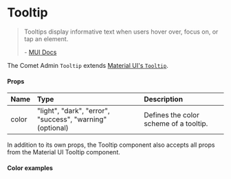 

<Meta of={TooltipStories} />

# Tooltip

> Tooltips display informative text when users hover over, focus on, or tap an element.
>
> \- [MUI Docs](https://mui.com/material-ui/react-tooltip/)

The Comet Admin `Tooltip` extends [Material UI's `Tooltip`](https://mui.com/material-ui/react-tooltip).

#### Props

| Name  | Type                                                      | Description                            |
| :---- | :-------------------------------------------------------- | :------------------------------------- |
| color | "light", "dark", "error", "success", "warning" (optional) | Defines the color scheme of a tooltip. |

In addition to its own props, the Tooltip component also accepts all props from the Material UI Tooltip component.

#### Color examples

<Canvas of={TooltipStories.TooltipColors} />
